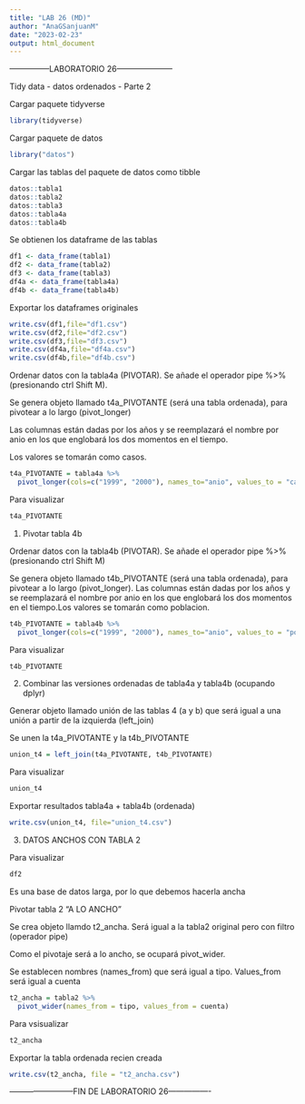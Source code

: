 ```yaml
---
title: "LAB 26 (MD)"
author: "AnaGSanjuanM"
date: "2023-02-23"
output: html_document
---
```


---------------LABORATORIO 26---------------------

Tidy data - datos ordenados - Parte 2


Cargar paquete tidyverse

```r
library(tidyverse)
```


Cargar paquete de datos
```r
library("datos")
```

Cargar las tablas del paquete de datos como tibble
```r
datos::tabla1
datos::tabla2
datos::tabla3
datos::tabla4a
datos::tabla4b
```

Se obtienen los dataframe de las tablas
```r
df1 <- data_frame(tabla1)
df2 <- data_frame(tabla2)
df3 <- data_frame(tabla3)
df4a <- data_frame(tabla4a)
df4b <- data_frame(tabla4b)
```

Exportar los dataframes originales
```r
write.csv(df1,file="df1.csv")
write.csv(df2,file="df2.csv")
write.csv(df3,file="df3.csv")
write.csv(df4a,file="df4a.csv")
write.csv(df4b,file="df4b.csv")
```

Ordenar datos con la tabla4a (PIVOTAR). Se añade el operador pipe %>% (presionando ctrl Shift M).

Se genera objeto llamado t4a_PIVOTANTE (será una tabla ordenada), para pivotear a lo largo (pivot_longer)

Las columnas están dadas por los años y se reemplazará el nombre por anio en los que englobará los dos momentos en el tiempo.

Los valores se tomarán como casos.
```r
t4a_PIVOTANTE = tabla4a %>%
  pivot_longer(cols=c("1999", "2000"), names_to="anio", values_to = "casos")
```

Para visualizar
```r
t4a_PIVOTANTE
```

1. Pivotar tabla 4b

Ordenar datos con la tabla4b (PIVOTAR). Se añade el operador pipe %>% (presionando ctrl Shift M)

Se genera objeto llamado t4b_PIVOTANTE (será una tabla ordenada), para pivotear a lo largo (pivot_longer). Las columnas están dadas por los años y se reemplazará el nombre por anio en los que englobará los dos momentos en el tiempo.Los valores se tomarán como poblacion.
```r
t4b_PIVOTANTE = tabla4b %>%
  pivot_longer(cols=c("1999", "2000"), names_to="anio", values_to = "poblacion")
```

Para visualizar
```r
t4b_PIVOTANTE
```

2. Combinar las versiones ordenadas de tabla4a y tabla4b (ocupando dplyr)

Generar objeto llamado unión de las tablas 4 (a y b) que será igual a una unión a partir de la izquierda (left_join)

Se unen la t4a_PIVOTANTE y la t4b_PIVOTANTE
```r
union_t4 = left_join(t4a_PIVOTANTE, t4b_PIVOTANTE)
```

Para visualizar
```r
union_t4
```

Exportar resultados tabla4a + tabla4b (ordenada)
```r
write.csv(union_t4, file="union_t4.csv")
```

3. DATOS ANCHOS CON TABLA 2

Para visualizar
```r
df2
```

Es una base de datos larga, por lo que debemos hacerla ancha

Pivotar tabla 2 "A LO ANCHO"

Se crea objeto llamdo t2_ancha. Será igual a la tabla2 original pero con filtro (operador pipe)

Como el pivotaje será a lo ancho, se ocupará pivot_wider.

Se establecen nombres (names_from) que será igual a tipo. Values_from será igual a cuenta
```r
t2_ancha = tabla2 %>% 
  pivot_wider(names_from = tipo, values_from = cuenta)
```

Para vsisualizar
```r
t2_ancha
```

Exportar la tabla ordenada recien creada
```r
write.csv(t2_ancha, file = "t2_ancha.csv")
```


------------------------FIN DE LABORATORIO 26----------------